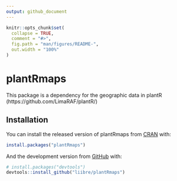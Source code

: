 ```yaml
---
output: github_document
---
```


<!-- README.md is generated from README.Rmd. Please edit that file -->

```r
knitr::opts_chunk$set(
  collapse = TRUE,
  comment = "#>",
  fig.path = "man/figures/README-",
  out.width = "100%"
)
```

# plantRmaps

<!-- badges: start -->
<!-- badges: end -->


This package is a dependency for the geographic data in plantR (https://github.com/LimaRAF/plantR/)


## Installation

You can install the released version of plantRmaps from [CRAN](https://CRAN.R-project.org) with:

``` r
install.packages("plantRmaps")
```

And the development version from [GitHub](https://github.com/) with:

``` r
# install.packages("devtools")
devtools::install_github("liibre/plantRmaps")
```
